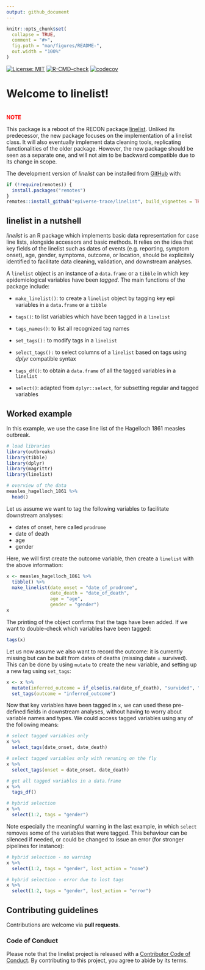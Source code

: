 ```yaml
---
output: github_document
---
```


<!-- README.md is generated from README.Rmd. Please edit that file -->

```r
knitr::opts_chunk$set(
  collapse = TRUE,
  comment = "#>",
  fig.path = "man/figures/README-",
  out.width = "100%"
)
```

<!-- badges: start -->
[![License: MIT](https://img.shields.io/badge/License-MIT-yellow.svg)](https://opensource.org/licenses/MIT)
[![R-CMD-check](https://github.com/epiverse-trace/linelist/workflows/R-CMD-check/badge.svg)](https://github.com/epiverse-trace/linelist/actions)
[![codecov](https://codecov.io/gh/epiverse-trace/linelist/branch/main/graph/badge.svg?token=JGTCEY0W02)](https://codecov.io/gh/epiverse-trace/linelist)
<!-- badges: end -->

# Welcome to linelist!

<br>
**<span style="color: red;">NOTE</span>**

This package is a reboot of the RECON package
[linelist](https://github.com/reconhub/linelist). Unliked its predecessor, the
new package focuses on the implementation of a linelist class. It will also
eventually implement data cleaning tools, replicating functionalities of the
older package. However, the new package should be seen as a separate one, and
will not aim to be backward compatible due to its change in scope.


The development version of *linelist* can be installed from
[GitHub](https://github.com/) with:

```r
if (!require(remotes)) {
  install.packages("remotes")
}
remotes::install_github("epiverse-trace/linelist", build_vignettes = TRUE)
```

## linelist in a nutshell 

*linelist* is an R package which implements basic data representation for case
line lists, alongside accessors and basic methods. It relies on the idea that
key fields of the linelist such as dates of events (e.g. reporting, symptom
onset), age, gender, symptoms, outcome, or location, should be explicitely
identified to facilitate data cleaning, validation, and downstream analyses. 

A `linelist` object is an instance of a `data.frame` or a `tibble` in which key
epidemiological variables have been *tagged*. The main functions of the package
include:

* `make_linelist()`: to create a `linelist` object by tagging key epi variables in
  a `data.frame` or a `tibble`
  
* `tags()`: to list variables which have been tagged in a `linelist`

* `tags_names()`: to list all recognized tag names

* `set_tags():` to modify tags in a `linelist`

* `select_tags():` to select columns of a `linelist` based on tags using *dplyr*
  compatible syntax
  
* `tags_df()`: to obtain a `data.frame` of all the tagged variables in a `linelist`

* `select()`: adapted from `dplyr::select`, for subsetting regular and tagged
  variables


## Worked example

In this example, we use the case line list of the Hagelloch 1861 measles outbreak.

```r

# load libraries
library(outbreaks)
library(tibble)
library(dplyr)
library(magrittr)
library(linelist)

# overview of the data
measles_hagelloch_1861 %>%
  head()

```

Let us assume we want to tag the following variables to facilitate downstream
analyses:

* dates of onset, here called `prodrome`
* date of death
* age
* gender

Here, we will first create the outcome variable, then create a `linelist` with
the above information:

```r

x <- measles_hagelloch_1861 %>%
  tibble() %>%
  make_linelist(date_onset = "date_of_prodrome",
                date_death = "date_of_death",
                age = "age",
                gender = "gender")
x

```

The printing of the object confirms that the tags have been added. If we want to
double-check which variables have been tagged:

```r

tags(x)

```

Let us now assume we also want to record the outcome: it is currently missing
but can be built from dates of deaths (missing date = survived). This can be
done by using `mutate` to create the new variable, and setting up a new tag
using `set_tags`:

```r

x <- x %>%
  mutate(inferred_outcome = if_else(is.na(date_of_death), "survided", "died")) %>%
  set_tags(outcome = "inferred_outcome")

```

Now that key variables have been tagged in `x`, we can used these pre-defined
fields in downstream analyses, without having to worry about variable names and
types. We could access tagged variables using any of the following means:

```r

# select tagged variables only
x %>%
  select_tags(date_onset, date_death)

# select tagged variables only with renaming on the fly
x %>%
  select_tags(onset = date_onset, date_death)

# get all tagged variables in a data.frame
x %>%
  tags_df()

# hybrid selection
x %>%
  select(1:2, tags = "gender")

```
Note especially the meaningful warning in the last example, in which `select`
removes some of the variables that were tagged. This behaviour can be silenced
if needed, or could be changed to issue an error (for stronger pipelines for
instance):

```r

# hybrid selection - no warning
x %>%
  select(1:2, tags = "gender", lost_action = "none")

# hybrid selection - error due to lost tags
x %>%
  select(1:2, tags = "gender", lost_action = "error")

```





## Contributing guidelines
Contributions are welcome via **pull requests**.

### Code of Conduct
Please note that the linelist project is released with a 
[Contributor Code of Conduct](https://contributor-covenant.org/version/2/0/CODE_OF_CONDUCT.html).
By contributing to this project, you agree to abide by its terms.

